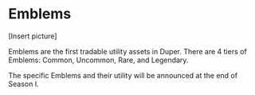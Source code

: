# Emblems

[Insert picture]

Emblems are the first tradable utility assets in Duper. There are 4 tiers of Emblems: Common, Uncommon, Rare, and Legendary.

The specific Emblems and their utility will be announced at the end of Season I.
